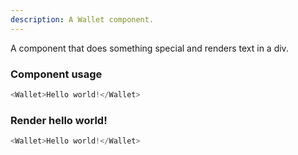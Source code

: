 ```yaml
---
description: A Wallet component.
---
```



A component that does something special and renders text in a div.

### Component usage
```js
<Wallet>Hello world!</Wallet>
```

### Render hello world!

```js live
<Wallet>Hello world!</Wallet>
```
